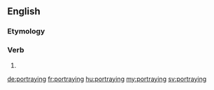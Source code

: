 ==English==

===Etymology===
{{suffix|portray|ing}}

===Verb===
{{en-verb form}}

# {{present participle of|portray}}

[[de:portraying]]
[[fr:portraying]]
[[hu:portraying]]
[[my:portraying]]
[[sv:portraying]]